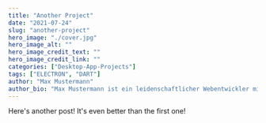 ---
title: "Another Project"
date: "2021-07-24"
slug: "another-project"
hero_image: "./cover.jpg"
hero_image_alt: ""
hero_image_credit_text: ""
hero_image_credit_link: ""
categories: ["Desktop-App-Projects"]
tags: ["ELECTRON", "DART"]
author: "Max Mustermann"
author_bio: "Max Mustermann ist ein leidenschaftlicher Webentwickler mit mehr als 10 Jahren Erfahrung."
---

Here's another post! It's even better than the first one!